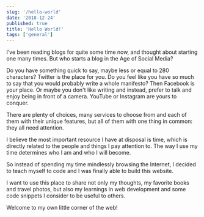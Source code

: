 ```yaml
---
slug: '/hello-world'
date: '2018-12-24'
published: true
title: 'Hello World!'
tags: ['general']
---
```


I’ve been reading blogs for quite some time now, and thought about starting one many times. But who starts a blog in the Age of Social Media?

Do you have something quick to say, maybe less or equal to 280 characters? Twitter is the place for you. Do you feel like you have so much to say that you would probably write a whole manifesto? Then Facebook is your place. Or maybe you don't like writing and instead, prefer to talk and enjoy being in front of a camera. YouTube or Instagram are yours to conquer.

There are plenty of choices, many services to choose from and each of them with their unique features, but all of them with one thing in common: they all need attention.

I believe the most important resource I have at disposal is time, which is directly related to the people and things I pay attention to. The way I use my time determines who I am and who I will become.

So instead of spending my time mindlessly browsing the Internet, I decided to teach myself to code and I was finally able to build this website.

I want to use this place to share not only my thoughts, my favorite books and travel photos, but also my learnings in web development and some code snippets I consider to be useful to others.

Welcome to my own little corner of the web!

